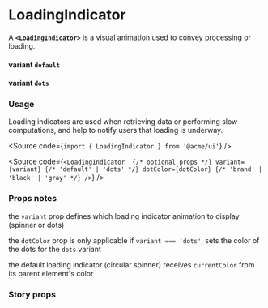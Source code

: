 
<Meta of={LoadingIndicatorStories} />

# LoadingIndicator

A **`<LoadingIndicator>`** is a visual animation used to convey processing or loading.

#### variant `default`

<Canvas of={LoadingIndicatorStories.Default} />

#### variant `dots`

<Canvas of={LoadingIndicatorStories.Dots} />

### Usage

Loading indicators are used when retrieving data or performing slow computations, and help to notify users that loading is underway.

<Source code={` import { LoadingIndicator } from '@acme/ui' `} />

<Source
	code={`
<LoadingIndicator 
  {/* optional props */}
  variant={variant} {/* 'default' | 'dots' */}
  dotColor={dotColor} {/* 'brand' | 'black' | 'gray' */}
/>
`}
/>

### Props notes

the `variant` prop defines which loading indicator animation to display (spinner or dots)

the `dotColor` prop is only applicable if `variant === 'dots'`, sets the color of the dots for the `dots` variant

the default loading indicator (circular spinner) receives `currentColor` from its parent element's color

### Story props

<Controls />
